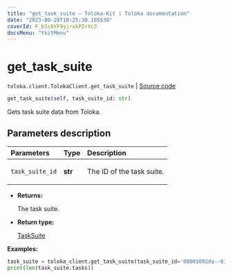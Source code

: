 ```yaml
---
title: "get_task_suite — Toloka-Kit | Toloka documentation"
date: "2023-08-28T10:25:30.105539"
coverId: F_bIcOYF9yjrxkPZrXc3
docsMenu: "tkitMenu"
---
```


# get_task_suite

`toloka.client.TolokaClient.get_task_suite` | [Source code](https://github.com/Toloka/toloka-kit/blob/v1.2.1/src/client/__init__.py#L2812)

```python
get_task_suite(self, task_suite_id: str)
```

Gets task suite data from Toloka.

## Parameters description

| Parameters | Type | Description |
| :----------| :----| :-----------|
`task_suite_id`|**str**|<p>The ID of the task suite.</p>

* **Returns:**

  The task suite.

* **Return type:**

  [TaskSuite](/docs/toloka-kit/reference/toloka.client.task_suite.TaskSuite)

**Examples:**

```python
task_suite = toloka_client.get_task_suite(task_suite_id='00001092da--61ef030400c684132d0da0dc')
print(len(task_suite.tasks))
```